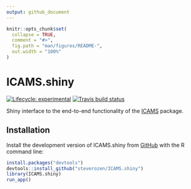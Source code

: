 ```yaml
---
output: github_document
---
```


<!-- README.md is generated from README.Rmd. Please edit that file -->

```r
knitr::opts_chunk$set(
  collapse = TRUE,
  comment = "#>",
  fig.path = "man/figures/README-",
  out.width = "100%"
)
```
# ICAMS.shiny

<!-- badges: start -->

[![Lifecycle: experimental](https://img.shields.io/badge/lifecycle-experimental-orange.svg)](https://www.tidyverse.org/lifecycle/#experimental)
[![Travis build status](https://travis-ci.org/steverozen/ICAMS.shiny.svg?branch=master)](https://travis-ci.org/steverozen/ICAMS.shiny)

<!-- badges: end -->

Shiny interface to the end-to-end functionality of the [ICAMS](https://github.com/steverozen/ICAMS) package.

## Installation

Install the development version of ICAMS.shiny from [GitHub](https://github.com/) with the R command line:

``` r
install.packages("devtools")
devtools::install_github("steverozen/ICAMS.shiny")
library(ICAMS.shiny)
run_app()
```

